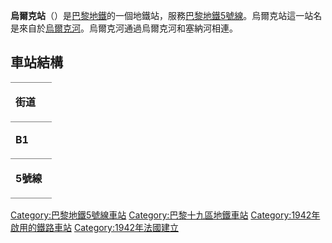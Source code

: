 {{Infobox station
| name                = 烏爾克站
| symbol_location     = paris
| symbol              = m
| symbol2             = 
| type                = [[巴黎地鐵|巴黎地鐵]]車站
| image               = [[File:Metro_de_Paris_-_Ligne_5_-_Ourcq_03.jpg|300px]]
| alt                 = 
| caption             = 
| other_name          = 
| address             = 148, av. Jean Jaurès<br>159, av. Jean Jaurès<br>161, av. Jean Jaurès<br />[[巴黎十九區|巴黎十九區]]
| borough             = [[法蘭西島|法蘭西島]]
| country             = 法國
| iso_region          = FR_scale:2000
| coordinates_display = title
| coordinates_format  = dms
| latd  = 48.887| latm  = | lats  = | latNS  = 
| longd = 2.386| longm = | longs = | longEW = 
| coordinates         = 
| owned               = [[RATP|RATP]]
| operator            = [[RATP|RATP]]
| line                = 
| disabled            = 
| zone                = 1
| opened              = {{Start-date|1942年10月12日}}
| closed              = <!-- {{End date|YYYY|MM|DD|df=y}} -->
| services            = 
| map_type            = France Paris
}}
'''烏爾克站'''（{{lang-fr|Ourcq}}）是[[巴黎地鐵|巴黎地鐵]]的一個地鐵站，服務[[巴黎地鐵5號線|巴黎地鐵5號線]]。烏爾克站這一站名是來自於[[烏爾克河|烏爾克河]]。烏爾克河通過烏爾克河和塞納河相連。
== 車站結構 ==
{| border=0 cellspacing=0 cellpadding=3
|style="border-bottom:solid 1px gray;border-top:solid 1px gray;" width=50 valign=top|'''街道'''
|-
|style="border-bottom:solid 1px gray;border-top:solid 1px gray;" width=50 valign=top|'''B1'''
|style="border-top:solid 1px gray;border-bottom:solid 1px gray;" width=100 valign=top|夾層
|-
|style="border-bottom:solid 1px gray;" width=50 rowspan=10 valign=top|'''5號線'''
|style="border-bottom:solid 1px gray;" width=100|南行
|style="border-bottom:solid 1px gray;" width=390|{{arrow|L}} [[File:Metro-M.svg|16x16px]][[File:Paris_Metro_5.svg|16x16px]]往[[意大利廣場站_(巴黎地鐵)|意大利廣場]]<small>（[[羅米耶站|羅米耶]]）</small>
|-
|style="border-top:solid 2px black;border-right:solid 2px black;border-left:solid 2px black;border-bottom:solid 2px black;" colspan=2|<div style="text-align: center;"><small>[[島式月台|島式月台]]，左側開門</small></div>
|-
|style="border-bottom:solid 1px gray;"|北行
|style="border-bottom:solid 1px gray;"|{{arrow|R}} [[File:Metro-M.svg|16x16px]][[File:Paris_Metro_5.svg|16x16px]]往[[博比尼-巴勃羅·畢卡索站|博比尼-巴勃羅·畢卡索]]<small>（[[龐丹門站|龐丹門]]）</small>
|}

{{巴黎地鐵5號線}}

{{DEFAULTSORT:Ourcq}}
[[Category:巴黎地鐵5號線車站|Category:巴黎地鐵5號線車站]]
[[Category:巴黎十九區地鐵車站|Category:巴黎十九區地鐵車站]]
[[Category:1942年啟用的鐵路車站|Category:1942年啟用的鐵路車站]]
[[Category:1942年法國建立|Category:1942年法國建立]]